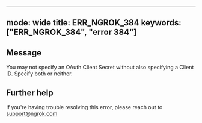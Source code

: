 
---
mode: wide
title: ERR_NGROK_384
keywords: ["ERR_NGROK_384", "error 384"]
---

## Message
You may not specify an OAuth Client Secret without also specifying a Client ID. Specify both or neither.




## Further help
If you're having trouble resolving this error, please reach out to [support@ngrok.com](mailto:support@ngrok.com?subject=Help%20with%20ERR_NGROK_384)

